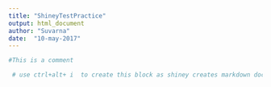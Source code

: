 ---
title: "ShineyTestPractice"
output: html_document
author: "Suvarna"
date:  "10-may-2017"
---

```{r,echo=FALSE}
#This is a comment 
```


```{r}
 # use ctrl+alt+ i  to create this block as shiney creates markdown documents as it will not understand the r comments hence to include r code in this markdown document we need to create this block and add code inside it 
```

